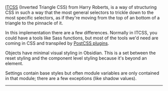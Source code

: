 
[ITCSS](https://www.youtube.com/watch?v=1OKZOV-iLj4) (Inverted Triangle CSS) from Harry Roberts, is a way of structuring CSS in such a way that the most general selectors to trickle down to the most specific selectors, as if they're moving from the top of an bottom of a triangle to the pinnacle of it.

In this implementation there are a few differences. Normally in ITCSS, you could have a tools like Sass functions, but most of the tools we'd need are coming in CSS and transpiled by [PostCSS plugins](https://postcss.org/).

Objects have minimal visual styling in Obsidian. This is a set between the reset styling and the component level styling because it's beyond an element.

Settings contain base styles but often module variables are only contained in that module; there are a few exceptions (like shadow values).

---

<Figure
  imgURL='/static/assets/itcss-diagram.svg'
  altText='Diagram of inverted triangle demonstrating layers of architecture'
/>

<DefinitionList data={layers} />
